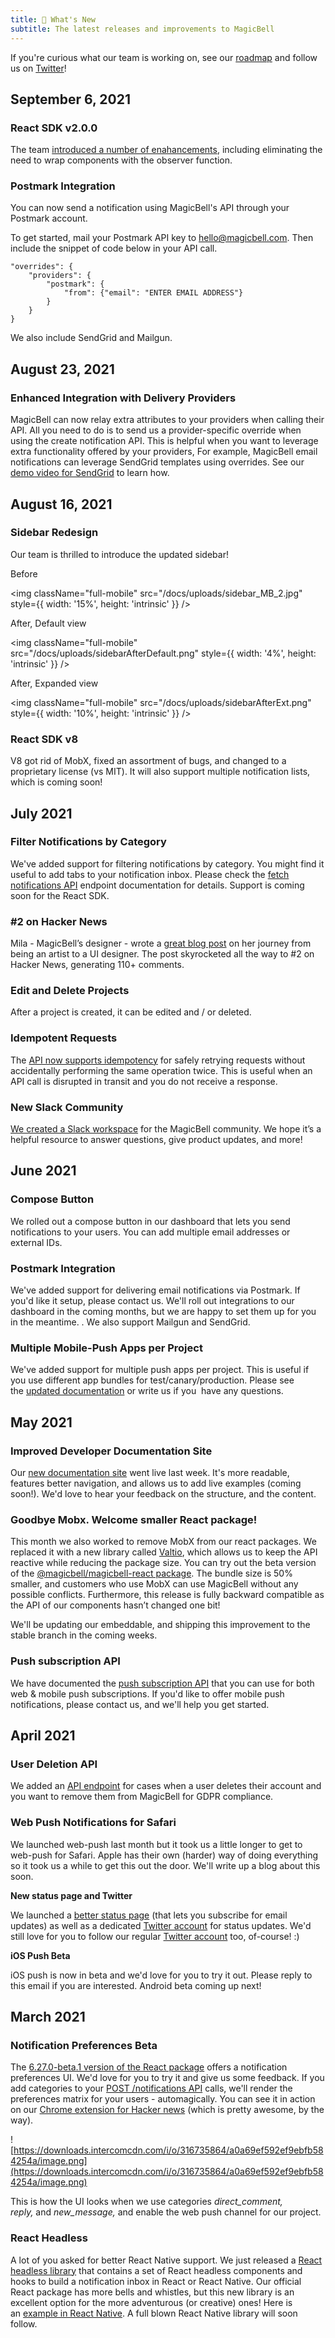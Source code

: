 ```yaml
---
title: 🌟 What's New
subtitle: The latest releases and improvements to MagicBell
---
```


<Note>
    If you're curious what our team is working on, see our <a href="https://magicbell.com/docs/roadmap">roadmap</a> and follow us on <a href="https://twitter.com/magicbell_io">Twitter</a>! 
</Note>

## September 6, 2021

### React SDK v2.0.0

The team [introduced a number of enahancements](https://github.com/magicbell-io/react-headless/releases), including eliminating the need to wrap components with the observer function.

### Postmark Integration

You can now send a notification using MagicBell's API through your Postmark account. 

To get started, mail your Postmark API key to hello@magicbell.com. Then include the snippet of code below in your API call. 

```shell hideHeader
"overrides": {
	"providers": {
	    "postmark": { 
			"from": {"email": "ENTER EMAIL ADDRESS"}
  		}
	}
}
```

We also include SendGrid and Mailgun.

## August 23, 2021

### Enhanced Integration with Delivery Providers

MagicBell can now relay extra attributes to your providers when calling their API. All you need to do is to send us a provider-specific override when using the create notification API. This is helpful when you want to leverage extra functionality offered by your providers, For example, MagicBell email notifications can leverage SendGrid templates using overrides. See our [demo video for SendGrid](https://www.loom.com/share/c650fa66bd78429d8a90058d704943e0) to learn how.

## August 16, 2021

### Sidebar Redesign

Our team is thrilled to introduce the updated sidebar!

Before

<img
  className="full-mobile"
  src="/docs/uploads/sidebar_MB_2.jpg"
  style={{ width: '15%', height: 'intrinsic' }}
/>

After, Default view

<img
  className="full-mobile"
  src="/docs/uploads/sidebarAfterDefault.png"
  style={{ width: '4%', height: 'intrinsic' }}
/>

After, Expanded view

<img
  className="full-mobile"
  src="/docs/uploads/sidebarAfterExt.png"
  style={{ width: '10%', height: 'intrinsic' }}
/>

### React SDK v8

V8 got rid of MobX, fixed an assortment of bugs, and changed to a proprietary license (vs MIT). It will also support multiple notification lists, which is coming soon!


## July 2021

### **Filter Notifications by Category**

We've added support for filtering notifications by category. You might find it useful to add tabs to your notification inbox. Please check the [fetch notifications API](https://magicbell.com/docs/rest-api/reference#get-notifications) endpoint documentation for details. Support is coming soon for the React SDK.

### **#2 on Hacker News**

Mila - MagicBell’s designer - wrote a [great blog post](https://magicbell.com/blog/what-painting-taught-me-about-a-career-in-ui-design) on her journey from being an artist to a UI designer. The post skyrocketed all the way to #2 on Hacker News, generating 110+ comments.

### **Edit and Delete Projects**

After a project is created, it can be edited and / or deleted.

### **Idempotent Requests**

The [API now supports idempotency](https://magicbell.com/docs/idempotent-requests) for safely retrying requests without accidentally performing the same operation twice. This is useful when an API call is disrupted in transit and you do not receive a response.

### **New Slack Community**

[We created a Slack workspace](https://join.slack.com/t/magicbell-community/shared_invite/zt-trh6yi84-~jtPqNikvC1m3My_p0WUqw) for the MagicBell community. We hope it’s a helpful resource to answer questions, give product updates, and more!


## June 2021

### **Compose Button**

We rolled out a compose button in our dashboard that lets you send notifications to your users. You can add multiple email addresses or external IDs. 

### **Postmark Integration**

We've added support for delivering email notifications via Postmark. If you'd like it setup, please contact us. We'll roll out integrations to our dashboard in the coming months, but we are happy to set them up for you in the meantime. . We also support Mailgun and SendGrid.

### **Multiple Mobile-Push Apps per Project**

We've added support for multiple push apps per project. This is useful if you use different app bundles for test/canary/production. Please see the [updated documentation](https://magicbell.com/docs/api-reference#operation/create-push-subscription) or write us if you  have any questions.


## May 2021

### **Improved Developer Documentation Site**

Our [new documentation site](https://www.hoss.com/) went live last week. It's more readable, features better navigation, and allows us to add live examples (coming soon!). We'd love to hear your feedback on the structure, and the content.

### **Goodbye Mobx. Welcome smaller React package!**

This month we also worked to remove MobX from our react packages. We replaced it with a new library called [Valtio](https://github.com/pmndrs/valtio), which allows us to keep the API reactive while reducing the package size. You can try out the beta version of the [@magicbell/magicbell-react package](https://www.npmjs.com/package/@magicbell/magicbell-react/v/8.0.0-beta.3). The bundle size is 50% smaller, and customers who use MobX can use MagicBell without any possible conflicts. Furthermore, this release is fully backward compatible as the API of our components hasn’t changed one bit!

We'll be updating our embeddable, and shipping this improvement to the stable branch in the coming weeks.

### **Push subscription API**

We have documented the [push subscription API](https://magicbell.com/docs/rest-api/reference#tag/Subscription-to-push-notifications-APIs) that you can use for both web & mobile push subscriptions. If you'd like to offer mobile push notifications, please contact us, and we'll help you get started.


## April 2021

### **User Deletion API**

We added an [API endpoint](https://developer.magicbell.com/reference#delete_users-user-id) for cases when a user deletes their account and you want to remove them from MagicBell for GDPR compliance.

### **Web Push Notifications for Safari**

We launched web-push last month but it took us a little longer to get to web-push for Safari. Apple has their own (harder) way of doing everything so it took us a while to get this out the door. We'll write up a blog about this soon.

**New status page and Twitter**

We launched a [better status page](https://status.magicbell.com/) (that lets you subscribe for email updates) as well as a dedicated [Twitter account](https://twitter.com/MagicBellStatus) for status updates. We'd still love for you to follow our regular [Twitter account](https://twitter.com/MagicBell_io) too, of-course! :)

**iOS Push Beta**

iOS push is now in beta and we'd love for you to try it out. Please reply to this email if you are interested. Android beta coming up next!


## March 2021

### **Notification Preferences Beta**

The [6.27.0-beta.1 version of the React package](https://www.npmjs.com/package/@magicbell/magicbell-react/v/6.27.0-beta.1) offers a notification preferences UI. We'd love for you to try it and give us some feedback. If you add categories to your [POST /notifications API](https://developer.magicbell.io/reference#notification-send-api) calls, we'll render the preferences matrix for your users - automagically. You can see it in action on our [Chrome extension for Hacker news](https://chrome.google.com/webstore/detail/hacker-news-notifications/bbkfblhdgiddlkfkipjdhhfoephonoba?hl=en&authuser=0) (which is pretty awesome, by the way).

![https://downloads.intercomcdn.com/i/o/316735864/a0a69ef592ef9ebfb584254a/image.png](https://downloads.intercomcdn.com/i/o/316735864/a0a69ef592ef9ebfb584254a/image.png)

This is how the UI looks when we use categories *direct_comment, reply,* and *new_message,* and enable the web push channel for our project.

### **React Headless**

A lot of you asked for better React Native support. We just released a [React headless library](https://www.npmjs.com/package/@magicbell/react-headless) that contains a set of React headless components and hooks to build a notification inbox in React or React Native. Our official React package has more bells and whistles, but this new library is an excellent option for the more adventurous (or creative) ones! Here is an [example in React Native](https://codesandbox.io/s/ancient-frost-roln4). A full blown React Native library will soon follow.